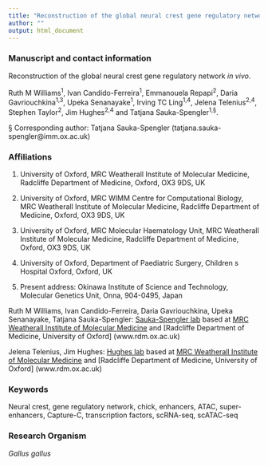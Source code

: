 ```yaml
---
title: "Reconstruction of the global neural crest gene regulatory network *in vivo*"
author: ""
output: html_document
---
```


### Manuscript and contact information
Reconstruction of the global neural crest gene regulatory network _in vivo_.

Ruth M Williams<sup>1</sup>, Ivan Candido-Ferreira<sup>1</sup>, Emmanouela Repapi<sup>2</sup>, Daria Gavriouchkina<sup>1,3</sup>, Upeka Senanayake<sup>1</sup>, Irving TC Ling<sup>1,4</sup>, Jelena Telenius<sup>2,4</sup>, Stephen Taylor<sup>2</sup>, Jim Hughes<sup>2,4</sup> and Tatjana Sauka-Spengler<sup>1,§</sup>.

 § Corresponding author: 
 Tatjana Sauka-Spengler (tatjana.sauka-spengler@imm.ox.ac.uk)

### Affiliations 

1. University of Oxford,
MRC Weatherall Institute of Molecular Medicine,
Radcliffe Department of Medicine,
Oxford, OX3 9DS, UK

2. University of Oxford,
MRC WIMM Centre for Computational Biology,
MRC Weatherall Institute of Molecular Medicine,
Radcliffe Department of Medicine,
Oxford, OX3 9DS, UK

3. University of Oxford,
MRC Molecular Haematology Unit,
MRC Weatherall Institute of Molecular Medicine,
Radcliffe Department of Medicine,
Oxford, OX3 9DS, UK

4. University of Oxford, 
Department of Paediatric Surgery, 
Children s Hospital Oxford, Oxford, UK

5. Present address: 
Okinawa Institute of Science and Technology,
Molecular Genetics Unit,
Onna, 904-0495, Japan

Ruth M Williams, Ivan Candido-Ferreira, Daria Gavriouchkina, Upeka Senanayake, Tatjana Sauka-Spengler: [Sauka-Spengler lab](http://www.tsslab.co.uk) based at [MRC Weatherall Institute of Molecular Medicine](www.imm.ox.ac.uk) and [Radcliffe Department of Medicine, University of Oxford] (www.rdm.ox.ac.uk)

Jelena Telenius, Jim Hughes: [Hughes lab](https://www.imm.ox.ac.uk/research/units-and-centres/mrc-wimm-centre-for-computational-biology/groups/hughes-group) based at [MRC Weatherall Institute of Molecular Medicine](www.imm.ox.ac.uk) and [Radcliffe Department of Medicine, University of Oxford] (www.rdm.ox.ac.uk)

### Keywords

Neural crest, gene regulatory network, chick, enhancers, ATAC, super-enhancers, Capture-C, transcription factors, scRNA-seq, scATAC-seq

### Research Organism

*Gallus gallus*


